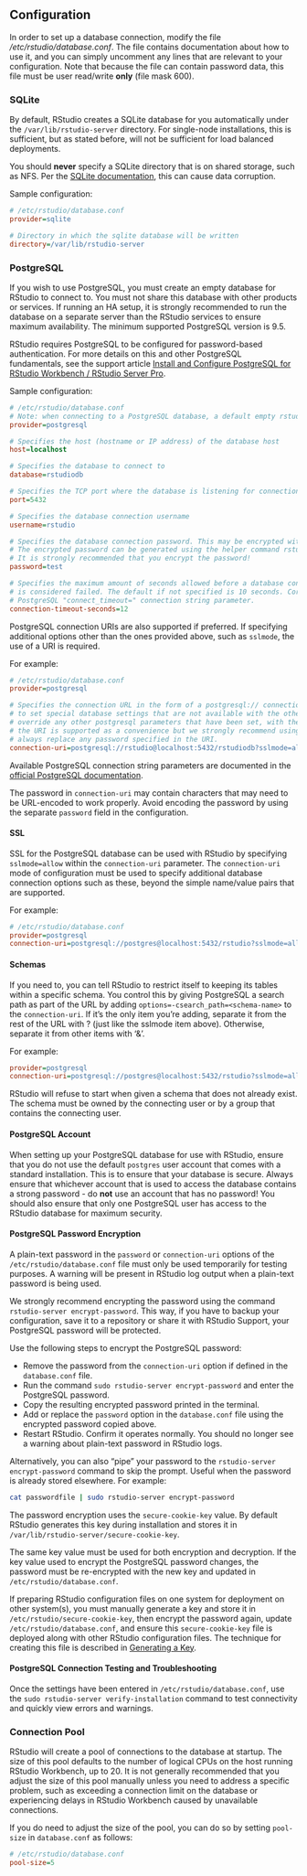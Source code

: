 ## Configuration

In order to set up a database connection, modify the file */etc/rstudio/database.conf*. The file contains documentation about how to use it, and you can simply uncomment any lines that are relevant to your configuration. Note that because the file can contain password data, this file must be user read/write **only** (file mask 600).

### SQLite

By default, RStudio creates a SQLite database for you automatically under the `/var/lib/rstudio-server` directory. For single-node installations, this is sufficient, but as stated before, will not be sufficient for load balanced deployments.

You should **never** specify a SQLite directory that is on shared storage, such as NFS. Per the [SQLite documentation](https://www.sqlite.org/lockingv3.html), this can cause data corruption.

Sample configuration:

```ini
# /etc/rstudio/database.conf
provider=sqlite

# Directory in which the sqlite database will be written
directory=/var/lib/rstudio-server
```

### PostgreSQL

If you wish to use PostgreSQL, you must create an empty database for RStudio to connect to. You must not share this database with other products or services. If running an HA setup, it is strongly recommended to run the database on a separate server than the RStudio services to ensure maximum availability. The minimum supported PostgreSQL version is 9.5.

RStudio requires PostgreSQL to be configured for password-based authentication. For more details on this and other PostgreSQL fundamentals, see the support article [Install and Configure PostgreSQL for RStudio Workbench / RStudio Server Pro](https://support.rstudio.com/hc/en-us/articles/1500005822102-Install-and-Configure-PostgreSQL-for-RStudio-Server-Pro).

Sample configuration:

```ini
# /etc/rstudio/database.conf
# Note: when connecting to a PostgreSQL database, a default empty rstudio database must first be created!
provider=postgresql

# Specifies the host (hostname or IP address) of the database host
host=localhost

# Specifies the database to connect to
database=rstudiodb

# Specifies the TCP port where the database is listening for connections
port=5432

# Specifies the database connection username
username=rstudio

# Specifies the database connection password. This may be encrypted with the secure-cookie-key.
# The encrypted password can be generated using the helper command rstudio-server encrypt-password.
# It is strongly recommended that you encrypt the password!
password=test

# Specifies the maximum amount of seconds allowed before a database connection attempt
# is considered failed. The default if not specified is 10 seconds. Corresponds to the
# PostgreSQL "connect_timeout=" connection string parameter. 
connection-timeout-seconds=12
```

PostgreSQL connection URIs are also supported if preferred. If specifying additional options other than the ones provided above, such as `sslmode`, the use of a URI is required.

For example:

```ini
# /etc/rstudio/database.conf
provider=postgresql

# Specifies the connection URL in the form of a postgresql:// connection URL. This can be used if you need
# to set special database settings that are not available with the other parameters. If set, this parameter will
# override any other postgresql parameters that have been set, with the exception of the password. A password in 
# the URI is supported as a convenience but we strongly recommend using the separate password field, which will
# always replace any password specified in the URI.
connection-uri=postgresql://rstudio@localhost:5432/rstudiodb?sslmode=allow&options=-csearch_path=public
```

Available PostgreSQL connection string parameters are documented in the [official PostgreSQL documentation](https://www.postgresql.org/docs/10/libpq-connect.html#LIBPQ-PARAMKEYWORDS).

::: {.callout-note}
The password in `connection-uri` may contain characters that may need to be URL-encoded to work properly. Avoid encoding the password by using the separate `password` field in the configuration.
:::

#### SSL

SSL for the PostgreSQL database can be used with RStudio by specifying `sslmode=allow` within the `connection-uri` parameter. The `connection-uri` mode of configuration must be used to specify additional database connection options such as these, beyond the simple name/value pairs that are supported.

For example:

```ini
# /etc/rstudio/database.conf
provider=postgresql
connection-uri=postgresql://postgres@localhost:5432/rstudio?sslmode=allow
```

#### Schemas

If you need to, you can tell RStudio to restrict itself to keeping its tables within a specific schema. You control this by giving PostgreSQL a search path as part of the URL by adding `options=-csearch_path=<schema-name>` to the `connection-uri`. If it's the only item you're adding, separate it from the rest of the URL with ? (just like the sslmode item above). Otherwise, separate it from other items with '&'.

For example:

```ini
provider=postgresql
connection-uri=postgresql://postgres@localhost:5432/rstudio?sslmode=allow&options=-csearch_path=rstudio_schema
```

RStudio will refuse to start when given a schema that does not already exist. The schema must be owned by the connecting user or by a group that contains the connecting user.

#### PostgreSQL Account

When setting up your PostgreSQL database for use with RStudio, ensure that you do not use the default `postgres` user account that comes with a standard installation. This is to ensure that your database is secure. Always ensure that whichever account that is used to access the database contains a strong password - do **not** use an account that has no password! You should also ensure that only one PostgreSQL user has access to the RStudio database for maximum security.

#### PostgreSQL Password Encryption

A plain-text password in the `password` or `connection-uri` options of the `/etc/rstudio/database.conf` file must only be used temporarily for testing purposes. A warning will be present in RStudio log output when a plain-text password is being used.

We strongly recommend encrypting the password using the command `rstudio-server encrypt-password`. This way, if you have to backup your configuration, save it to a repository or share it with RStudio Support, your PostgreSQL password will be protected.

Use the following steps to encrypt the PostgreSQL password:

- Remove the password from the `connection-uri` option if defined in the `database.conf` file.
- Run the command `sudo rstudio-server encrypt-password` and enter the PostgreSQL password.
- Copy the resulting encrypted password printed in the terminal.
- Add or replace the `password` option in the `database.conf` file using the encrypted password copied above.
- Restart RStudio. Confirm it operates normally. You should no longer see a warning about plain-text password in RStudio logs.

::: {.callout-note}
Alternatively, you can also "pipe" your password to the `rstudio-server encrypt-password` command to skip the prompt. Useful when the password is already stored elsewhere. For example:

```bash
cat passwordfile | sudo rstudio-server encrypt-password
```
:::

The password encryption uses the `secure-cookie-key` value. By default RStudio generates this key during installation and stores it in `/var/lib/rstudio-server/secure-cookie-key`.

The same key value must be used for both encryption and decryption. If the key value used to encrypt the PostgreSQL password changes, the password must be re-encrypted with the new key and updated in `/etc/rstudio/database.conf`.

If preparing RStudio configuration files on one system for deployment on other system(s), you must manually generate a key and store it in `/etc/rstudio/secure-cookie-key`, then encrypt the password again, update `/etc/rstudio/database.conf`, and ensure this `secure-cookie-key` file is deployed along with other RStudio configuration files. The technique for creating this file is described in [Generating a Key](../load_balancing/configuration.qmd#generating-a-key).

#### PostgreSQL Connection Testing and Troubleshooting

Once the settings have been entered in `/etc/rstudio/database.conf`, use the `sudo rstudio-server verify-installation` command to test connectivity and quickly view errors and warnings.

### Connection Pool

RStudio will create a pool of connections to the database at startup. The size of this pool defaults to the number of logical CPUs on the host running RStudio Workbench, up to 20. It is not generally recommended that you adjust the size of this pool manually unless you need to address a specific problem, such as exceeding a connection limit on the database or experiencing delays in RStudio Workbench caused by unavailable connections. 

If you do need to adjust the size of the pool, you can do so by setting `pool-size` in `database.conf` as follows:

```ini
# /etc/rstudio/database.conf
pool-size=5
```
